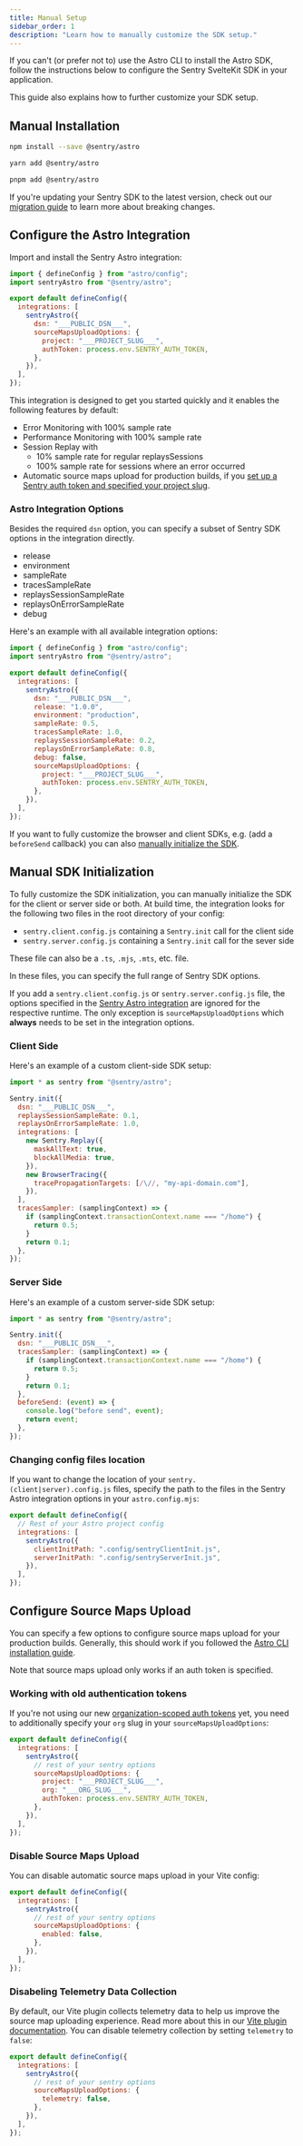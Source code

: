 ```yaml
---
title: Manual Setup
sidebar_order: 1
description: "Learn how to manually customize the SDK setup."
---
```


If you can't (or prefer not to) use the <PlatformLink to="/#install">Astro CLI</PlatformLink> to install the Astro SDK, follow the instructions below to configure the Sentry SvelteKit SDK in your application.

This guide also explains how to further customize your SDK setup.

## Manual Installation

```bash {tabTitle:npm}
npm install --save @sentry/astro
```

```bash {tabTitle:Yarn}
yarn add @sentry/astro
```

```bash {tabTitle:pnpm}
pnpm add @sentry/astro
```

If you're updating your Sentry SDK to the latest version, check out our [migration guide](https://github.com/getsentry/sentry-javascript/blob/master/MIGRATION.md) to learn more about breaking changes.

## Configure the Astro Integration

Import and install the Sentry Astro integration:

<SignInNote />

```javascript {filename:astro.config.mjs}
import { defineConfig } from "astro/config";
import sentryAstro from "@sentry/astro";

export default defineConfig({
  integrations: [
    sentryAstro({
      dsn: "___PUBLIC_DSN___",
      sourceMapsUploadOptions: {
        project: "___PROJECT_SLUG___",
        authToken: process.env.SENTRY_AUTH_TOKEN,
      },
    }),
  ],
});
```

This integration is designed to get you started quickly and it enables the following features by default:

- Error Monitoring with 100% sample rate
- Performance Monitoring with 100% sample rate
- Session Replay with
  - 10% sample rate for regular replaysSessions
  - 100% sample rate for sessions where an error occurred
- Automatic source maps upload for production builds, if you [set up a Sentry auth token and specified your project slug](../#add-readable-stack-traces-to-errors).

### Astro Integration Options

Besides the required `dsn` option, you can specify a subset of Sentry SDK options in the integration directly.

- <PlatformLink to="/configuration/options/#release">release</PlatformLink>
- <PlatformLink to="/configuration/options/#environment">
    environment
  </PlatformLink>
- <PlatformLink to="/configuration/options/#sample-rate">
    sampleRate
  </PlatformLink>
- <PlatformLink to="/configuration/options/#traces-sample-rate">
    tracesSampleRate
  </PlatformLink>
- <PlatformLink to="/session-replay/configuration/#general-integration-configuration">
    replaysSessionSampleRate
  </PlatformLink>
- <PlatformLink to="/session-replay/configuration/#general-integration-configuration">
    replaysOnErrorSampleRate
  </PlatformLink>
- <PlatformLink to="/configuration/options/#debug">debug</PlatformLink>

Here's an example with all available integration options:

```javascript {filename:astro.config.mjs}
import { defineConfig } from "astro/config";
import sentryAstro from "@sentry/astro";

export default defineConfig({
  integrations: [
    sentryAstro({
      dsn: "___PUBLIC_DSN___",
      release: "1.0.0",
      environment: "production",
      sampleRate: 0.5,
      tracesSampleRate: 1.0,
      replaysSessionSampleRate: 0.2,
      replaysOnErrorSampleRate: 0.8,
      debug: false,
      sourceMapsUploadOptions: {
        project: "___PROJECT_SLUG___",
        authToken: process.env.SENTRY_AUTH_TOKEN,
      },
    }),
  ],
});
```

If you want to fully customize the browser and client SDKs, e.g. (add a `beforeSend` callback) you can also [manually initialize the SDK](#manual-initialization).

## Manual SDK Initialization

To fully customize the SDK initialization, you can manually initialize the SDK for the client or server side or both.
At build time, the integration looks for the following two files in the root directory of your config:

- `sentry.client.config.js` containing a `Sentry.init` call for the client side
- `sentry.server.config.js` containing a `Sentry.init` call for the sever side

These file can also be a `.ts`, `.mjs`, `.mts`, etc. file.

In these files, you can specify the full range of <PlatformLink to="/configuration/options">Sentry SDK options</PlatformLink>.

<Alert level="warning">

If you add a `sentry.client.config.js` or `sentry.server.config.js` file, the options specified in the [Sentry Astro integration](#astro-integration-options) are ignored for the respective runtime.
The only exception is `sourceMapsUploadOptions` which **always** needs to be set in the integration options.

</Alert>

### Client Side

Here's an example of a custom client-side SDK setup:

```javascript {filename:sentry.client.config.js}
import * as sentry from "@sentry/astro";

Sentry.init({
  dsn: "___PUBLIC_DSN___",
  replaysSessionSampleRate: 0.1,
  replaysOnErrorSampleRate: 1.0,
  integrations: [
    new Sentry.Replay({
      maskAllText: true,
      blockAllMedia: true,
    }),
    new BrowserTracing({
      tracePropagationTargets: [/\//, "my-api-domain.com"],
    }),
  ],
  tracesSampler: (samplingContext) => {
    if (samplingContext.transactionContext.name === "/home") {
      return 0.5;
    }
    return 0.1;
  },
});
```

### Server Side

Here's an example of a custom server-side SDK setup:

```javascript {filename:sentry.server.config.js}
import * as sentry from "@sentry/astro";

Sentry.init({
  dsn: "___PUBLIC_DSN___",
  tracesSampler: (samplingContext) => {
    if (samplingContext.transactionContext.name === "/home") {
      return 0.5;
    }
    return 0.1;
  },
  beforeSend: (event) => {
    console.log("before send", event);
    return event;
  },
});
```

### Changing config files location

If you want to change the location of your `sentry.(client|server).config.js` files, specify the path to the files in the Sentry Astro integration options in your `astro.config.mjs`:

```javascript {filename:astro.config.mjs}
export default defineConfig({
  // Rest of your Astro project config
  integrations: [
    sentryAstro({
      clientInitPath: ".config/sentryClientInit.js",
      serverInitPath: ".config/sentryServerInit.js",
    }),
  ],
});
```

## Configure Source Maps Upload

You can specify a few options to configure source maps upload for your production builds. Generally, this should work if you followed the [Astro CLI installation guide](../#add-readable-stack-traces-to-errors).

Note that source maps upload only works if an auth token is specified.

### Working with old authentication tokens

If you're not using our new [organization-scoped auth tokens](/product/accounts/auth-tokens/#organization-auth-tokens) yet, you need to additionally specify your `org` slug in your `sourceMapsUploadOptions`:

```javascript {filename:astro.config.mjs}
export default defineConfig({
  integrations: [
    sentryAstro({
      // rest of your sentry options
      sourceMapsUploadOptions: {
        project: "___PROJECT_SLUG___",
        org: "___ORG_SLUG___",
        authToken: process.env.SENTRY_AUTH_TOKEN,
      },
    }),
  ],
});
```

### Disable Source Maps Upload

You can disable automatic source maps upload in your Vite config:

```javascript {filename:astro.config.mjs}
export default defineConfig({
  integrations: [
    sentryAstro({
      // rest of your sentry options
      sourceMapsUploadOptions: {
        enabled: false,
      },
    }),
  ],
});
```

### Disabeling Telemetry Data Collection

By default, our Vite plugin collects telemetry data to help us improve the source map uploading experience.
Read more about this in our [Vite plugin documentation](https://www.npmjs.com/package/@sentry/vite-plugin#telemetry).
You can disable telemetry collection by setting `telemetry` to `false`:

```javascript {filename:astro.config.mjs}
export default defineConfig({
  integrations: [
    sentryAstro({
      // rest of your sentry options
      sourceMapsUploadOptions: {
        telemetry: false,
      },
    }),
  ],
});
```
